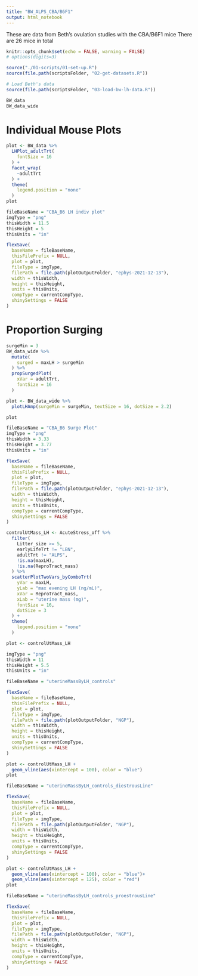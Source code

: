 ```yaml
---
title: "BW_ALPS_CBA/B6F1"
output: html_notebook
---
```


These are data from Beth's ovulation studies with the CBA/B6F1 mice
There are 26 mice in total

```r
knitr::opts_chunk$set(echo = FALSE, warning = FALSE)
# options(digits=3)
```

```r
source("./01-scripts/01-set-up.R")
source(file.path(scriptsFolder, "02-get-datasets.R"))
```

```r
# Load Beth's data
source(file.path(scriptsFolder, "03-load-bw-lh-data.R"))
```


```r
BW_data
BW_data_wide
```

# Individual Mouse Plots
```r
plot <- BW_data %>%
  LHPlot_adultTrt(
    fontSize = 16
  ) +
  facet_wrap(
    ~adultTrt
  ) +
  theme(
    legend.position = "none"
  )
plot

fileBaseName = "CBA_B6 LH indiv plot"
imgType = "png"
thisWidth = 11.5
thisHeight = 5
thisUnits = "in"

flexSave(
  baseName = fileBaseName,
  thisFilePrefix = NULL,
  plot = plot,
  fileType = imgType,
  filePath = file.path(plotOutputFolder, "ephys-2021-12-13"),
  width = thisWidth,
  height = thisHeight,
  units = thisUnits,
  compType = currentCompType,
  shinySettings = FALSE
)

```
# Proportion Surging

```r
surgeMin = 3
BW_data_wide %>%
  mutate(
    surged = maxLH > surgeMin
  ) %>%
  propSurgedPlot(
    xVar = adultTrt,
    fontSize = 16
  )
```

```r
plot <- BW_data_wide %>%
  plotLHAmp(surgeMin = surgeMin, textSize = 16, dotSize = 2.2)

plot

fileBaseName = "CBA_B6 Surge Plot"
imgType = "png"
thisWidth = 3.33
thisHeight = 3.77
thisUnits = "in"

flexSave(
  baseName = fileBaseName,
  thisFilePrefix = NULL,
  plot = plot,
  fileType = imgType,
  filePath = file.path(plotOutputFolder, "ephys-2021-12-13"),
  width = thisWidth,
  height = thisHeight,
  units = thisUnits,
  compType = currentCompType,
  shinySettings = FALSE
)
```

```r
controlUtMass_LH <- AcuteStress_off %>%
  filter(
    Litter_size >= 5,
    earlyLifeTrt != "LBN",
    adultTrt != "ALPS",
    !is.na(maxLH),
    !is.na(ReproTract_mass)
  ) %>%
  scatterPlotTwoVars_byComboTrt(
    yVar = maxLH,
    yLab = "max evening LH (ng/mL)",
    xVar = ReproTract_mass,
    xLab = "uterine mass (mg)",
    fontSize = 16,
    dotSize = 3
  ) +
  theme(
    legend.position = "none"
  )

plot <- controlUtMass_LH

imgType = "png"
thisWidth = 11
thisHeight = 5.5
thisUnits = "in"

fileBaseName = "uterineMassByLH_controls"

flexSave(
  baseName = fileBaseName,
  thisFilePrefix = NULL,
  plot = plot,
  fileType = imgType,
  filePath = file.path(plotOutputFolder, "NGP"),
  width = thisWidth,
  height = thisHeight,
  units = thisUnits,
  compType = currentCompType,
  shinySettings = FALSE
)

plot <- controlUtMass_LH +
  geom_vline(aes(xintercept = 100), color = "blue")
plot

fileBaseName = "uterineMassByLH_controls_diestrousLine"

flexSave(
  baseName = fileBaseName,
  thisFilePrefix = NULL,
  plot = plot,
  fileType = imgType,
  filePath = file.path(plotOutputFolder, "NGP"),
  width = thisWidth,
  height = thisHeight,
  units = thisUnits,
  compType = currentCompType,
  shinySettings = FALSE
)

plot <- controlUtMass_LH +
  geom_vline(aes(xintercept = 100), color = "blue")+
  geom_vline(aes(xintercept = 125), color = "red")
plot

fileBaseName = "uterineMassByLH_controls_proestrousLine"

flexSave(
  baseName = fileBaseName,
  thisFilePrefix = NULL,
  plot = plot,
  fileType = imgType,
  filePath = file.path(plotOutputFolder, "NGP"),
  width = thisWidth,
  height = thisHeight,
  units = thisUnits,
  compType = currentCompType,
  shinySettings = FALSE
)
```

